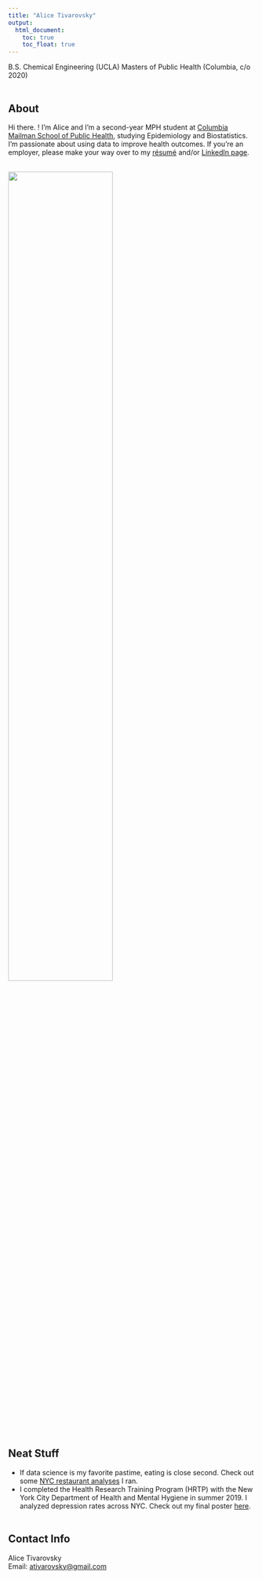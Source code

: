 ```yaml
---
title: "Alice Tivarovsky"
output: 
  html_document:
    toc: true
    toc_float: true
---
```



B.S. Chemical Engineering (UCLA) 
Masters of Public Health (Columbia, c/o 2020)
<br><br>

## About

Hi there. ! I'm Alice and I'm a second-year MPH student at [Columbia Mailman School of Public Health](https://www.mailman.columbia.edu), studying Epidemiology and Biostatistics. I'm passionate about using data to improve health outcomes. If you're an employer, please make your way over to my [résumé](resume.html) and/or [LinkedIn page](https://www.linkedin.com/in/alice-tivarovsky-56281131/). 
<br><br>

<img src="IMG_4479.jpg" style="width:65%"><br>
<br><br>

## Neat Stuff

* If data science is my favorite pastime, eating is close second. Check out some [NYC restaurant analyses](restaurant_dashboard.html) I ran. 
* I completed the Health Research Training Program (HRTP) with the New York City Department of Health and Mental Hygiene in summer 2019. I analyzed depression rates across NYC. Check out my final poster [here](practicum.html). 
<br><br>



## Contact Info

Alice Tivarovsky <br>
Email: [ativarovsky@gmail.com](mailto:ativarovsky@gmail.com)


